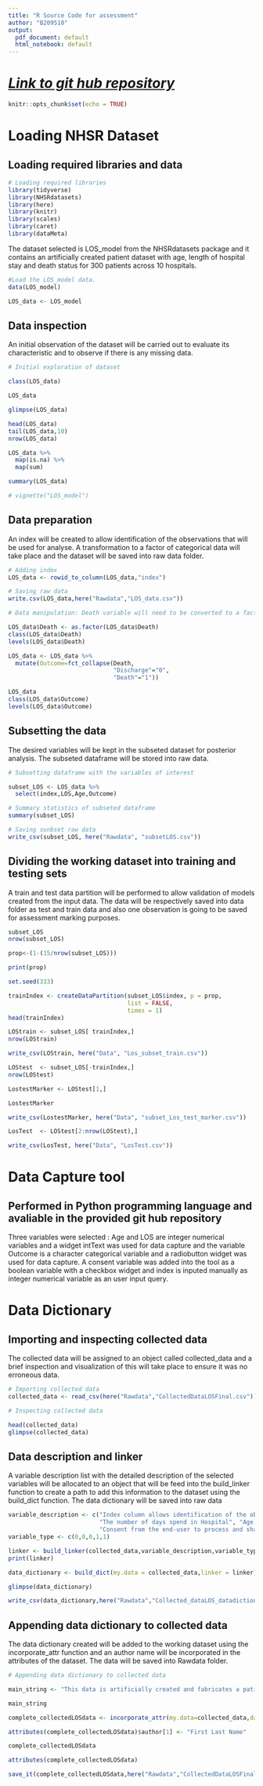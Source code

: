 ```yaml
---
title: "R Source Code for assessment"
author: "B209510"
output:
  pdf_document: default
  html_notebook: default
---
```


\newpage

# [*Link to git hub repository*](https://github.com/B209510/B209510_assessment)

```r
knitr::opts_chunk$set(echo = TRUE)
```

# Loading NHSR Dataset

## Loading required libraries and data
```r
# Loading required libraries
library(tidyverse)
library(NHSRdatasets)
library(here)
library(knitr)
library(scales)
library(caret)
library(dataMeta)

```

The dataset selected is LOS_model from the NHSRdatasets package and it contains an artificially created patient dataset with age, length of hospital stay and death status for 300 patients across 10 hospitals.

```r

#Load the LOS_model data.
data(LOS_model)

LOS_data <- LOS_model
```

## Data inspection

An initial observation of the dataset will be carried out to evaluate its characteristic and to observe if there is any missing data.

```r
# Initial exploration of dataset

class(LOS_data)

LOS_data

glimpse(LOS_data)

head(LOS_data)
tail(LOS_data,10)
nrow(LOS_data)

LOS_data %>% 
  map(is.na) %>% 
  map(sum)

summary(LOS_data)

# vignette("LOS_model")
```

## Data preparation

An index will be created to allow identification of the observations that will be used for analyse. A transformation to a factor of categorical data will take place and the dataset will be saved into raw data folder.

```r
# Adding index
LOS_data <- rowid_to_column(LOS_data,"index")

# Saving raw data
write.csv(LOS_data,here("Rawdata","LOS_data.csv"))

# Data manipulation: Death variable will need to be converted to a factor

LOS_data$Death <- as.factor(LOS_data$Death)
class(LOS_data$Death)
levels(LOS_data$Death)

LOS_data <- LOS_data %>% 
  mutate(Outcome=fct_collapse(Death,
                              "Discharge"="0",
                              "Death"="1"))

LOS_data
class(LOS_data$Outcome)
levels(LOS_data$Outcome)

```

## Subsetting the data

The desired variables will be kept in the subseted dataset for posterior analysis. The subseted dataframe will be stored into raw data.

```r

# Subsetting dataframe with the variables of interest

subset_LOS <- LOS_data %>% 
  select(index,LOS,Age,Outcome)

# Summary statistics of subseted dataframe
summary(subset_LOS)

# Saving sunbset raw data
write_csv(subset_LOS, here("Rawdata", "subsetLOS.csv"))
```

## Dividing the working dataset into training and testing sets

A train and test data partition will be performed to allow validation of models created from the input data. The data will be respectively saved into data folder as test and train data and also one observation is going to be saved for assessment marking purposes.

```r

subset_LOS
nrow(subset_LOS)

prop<-(1-(15/nrow(subset_LOS)))

print(prop)

set.seed(333)

trainIndex <- createDataPartition(subset_LOS$index, p = prop, 
                                  list = FALSE, 
                                  times = 1)
head(trainIndex)

LOStrain <- subset_LOS[ trainIndex,]
nrow(LOStrain)

write_csv(LOStrain, here("Data", "Los_subset_train.csv"))

LOStest  <- subset_LOS[-trainIndex,]
nrow(LOStest)

LostestMarker <- LOStest[1,]

LostestMarker

write_csv(LostestMarker, here("Data", "subset_Los_test_marker.csv"))

LosTest  <- LOStest[2:nrow(LOStest),]

write_csv(LosTest, here("Data", "LosTest.csv"))
```

# Data Capture tool

## Performed in Python programming language and avaliable in the provided git hub repository

Three variables were selected : Age and LOS are integer numerical variables and a widget intText was used for data capture and the variable Outcome is a character categorical variable and a radiobutton widget was used for data capture. A consent variable was added into the tool as a boolean variable with a checkbox widget and index is inputed manually as integer numerical variable as an user input query. 


# Data Dictionary

## Importing and inspecting collected data

The collected data will be assigned to an object called collected_data and a brief inspection and visualization of this will take place to ensure it was no erroneous data.

```r

# Importing collected data
collected_data <- read_csv(here("Rawdata","CollectedDataLOSFinal.csv"))

# Inspecting collected data

head(collected_data)
glimpse(collected_data)

```

## Data description and linker

A variable description list with the detailed description of the selected variables will be allocated to an object that will be feed into the build_linker function to create a path to add this information to the dataset using the build_dict function. The data dictionary will be saved into raw data

```r
variable_description <- c("Index column allows identification of the observation regarding the original LOS dataset in the raw folder.",
                          "The number of days spend in Hospital", "Age of the individual in years", "Outcome of the hospitalization",
                          "Consent from the end-user to process and share the data collected with the data capture tool")
variable_type <- c(0,0,0,1,1)

linker <- build_linker(collected_data,variable_description,variable_type)
print(linker)

data_dictionary <- build_dict(my.data = collected_data,linker = linker)

glimpse(data_dictionary)

write_csv(data_dictionary,here("Rawdata","Collected_dataLOS_datadictionary.csv"))
```

## Appending data dictionary to collected data

The data dictionary created will be added to the working dataset using the incorporate_attr function and an author name will be incorporated in the attributes of the dataset. The data will be saved into Rawdata folder.

```r
# Appending data dictionary to collected data

main_string <- "This data is artificially created and fabricates a patient dataset with age, lenght of stay and death status for 300 patients across 10 hospitals"

main_string

complete_collectedLOSdata <- incorporate_attr(my.data=collected_data,data.dictionary = data_dictionary,main_string = main_string)

attributes(complete_collectedLOSdata)$author[1] <- "First Last Name"

complete_collectedLOSdata

attributes(complete_collectedLOSdata)

save_it(complete_collectedLOSdata,here("Rawdata","CollectedDataLOSFinal"))

```

